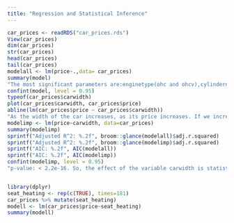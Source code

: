 ```yaml
---
title: "Regression and Statistical Inference"
---
```


```r
car_prices <- readRDS("car_prices.rds")
View(car_prices)
dim(car_prices)
str(car_prices)
head(car_prices)
tail(car_prices)
modelall <- lm(price~.,data= car_prices)
summary(model)
"The most significant parameters are:enginetype(ohc and ohcv),cylindernumber(five, four,six and twelve), enginesize,stroke,peakrpm,carwidth,carbody(hardtop, hatchback and wagon),enginelocation(rear)"
confint(model, level = 0.95)
typeof(car_prices$carwidth)
plot(car_prices$carwidth, car_prices$price)
abline(lm(car_prices$price ~ car_prices$carwidth))
"As the width of the car increases, as its price increases. If we increase the width with about 2 units, the car price increases with about 5000 units"
modelimp <- lm(price~carwidth, data=car_prices)
summary(modelimp)
sprintf("Adjusted R^2: %.2f", broom::glance(modelall)$adj.r.squared)
sprintf("Adjusted R^2: %.2f", broom::glance(modelimp)$adj.r.squared)
sprintf("AIC: %.2f", AIC(modelall))
sprintf("AIC: %.2f", AIC(modelimp))
confint(modelimp, level = 0.95)
"p-value: < 2.2e-16. So, the effect of the variable carwidth is statistically significant"



```
```r
library(dplyr)
seat_heating <- rep(c(TRUE), times=181)
car_prices %>% mutate(seat_heating)
modell <- lm(car_prices$price~seat_heating)
summary(modell)
```

